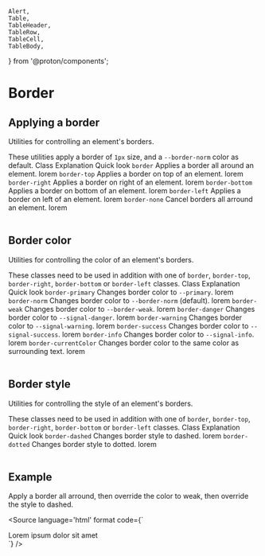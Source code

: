     Alert,
    Table,
    TableHeader,
    TableRow,
    TableCell,
    TableBody,
} from '@proton/components';

<Meta title={getTitle(__filename)} />

# Border

## Applying a border

Utilities for controlling an element's borders.

<Alert type="info">
    These utilities apply a border of <code>1px</code> size, and a <code>--border-norm</code> color as default.
</Alert>

<Table className="color-norm">
    <TableHeader>
        <TableRow>
            <TableCell type="header">
                Class
            </TableCell>
            <TableCell type="header">
                Explanation
            </TableCell>
            <TableCell type="header" className="text-right">
                Quick look
            </TableCell>
        </TableRow>
    </TableHeader>
    <TableBody>
        <TableRow>
            <TableCell>
                <code>border</code>
            </TableCell>
            <TableCell>
                Applies a border all around an element.
            </TableCell>
            <TableCell className="text-right">
                <span className="inline-block border px0-5 py0-25">lorem</span>
            </TableCell>
        </TableRow>
        <TableRow>
            <TableCell>
                <code>border-top</code>
            </TableCell>
            <TableCell>
                Applies a border on top of an element.
            </TableCell>
            <TableCell className="text-right">
                <span className="inline-block border-top px0-5 py0-25">lorem</span>
            </TableCell>
        </TableRow>
        <TableRow>
            <TableCell>
                <code>border-right</code>
            </TableCell>
            <TableCell>
                Applies a border on right of an element.
            </TableCell>
            <TableCell className="text-right">
                <span className="inline-block border-right px0-5 py0-25">lorem</span>
            </TableCell>
        </TableRow>
        <TableRow>
            <TableCell>
                <code>border-bottom</code>
            </TableCell>
            <TableCell>
                Applies a border on bottom of an element.
            </TableCell>
            <TableCell className="text-right">
                <span className="inline-block border-bottom px0-5 py0-25">lorem</span>
            </TableCell>
        </TableRow>
        <TableRow>
            <TableCell>
                <code>border-left</code>
            </TableCell>
            <TableCell>
                Applies a border on left of an element.
            </TableCell>
            <TableCell className="text-right">
                <span className="inline-block border-left px0-5 py0-25">lorem</span>
            </TableCell>
        </TableRow>
        <TableRow>
            <TableCell>
                <code>border-none</code>
            </TableCell>
            <TableCell>
                Cancel borders all arround an element.
            </TableCell>
            <TableCell className="text-right">
                <span className="inline-block border-none px0-5 py0-25">lorem</span>
            </TableCell>
        </TableRow>
    </TableBody>
</Table>

## Border color

Utilities for controlling the color of an element's borders.

<Alert type="info">
    These classes need to be used in addition with one of <code>border</code>, <code>border-top</code>, <code>border-right</code>, <code>border-bottom</code> or <code>border-left</code> classes.
</Alert>

<Table className="color-norm">
    <TableHeader>
        <TableRow>
            <TableCell type="header">
                Class
            </TableCell>
            <TableCell type="header">
                Explanation
            </TableCell>
            <TableCell type="header" className="text-right">
                Quick look
            </TableCell>
        </TableRow>
    </TableHeader>
    <TableBody>
        <TableRow>
            <TableCell>
                <code>border-primary</code>
            </TableCell>
            <TableCell>
                Changes border color to <code>--primary</code>.
            </TableCell>
            <TableCell className="text-right">
                <span className="inline-block border border-primary px0-5 py0-25">lorem</span>
            </TableCell>
        </TableRow>
        <TableRow>
            <TableCell>
                <code>border-norm</code>
            </TableCell>
            <TableCell>
                Changes border color to <code>--border-norm</code> (default).
            </TableCell>
            <TableCell className="text-right">
                <span className="inline-block border border-norm px0-5 py0-25">lorem</span>
            </TableCell>
        </TableRow>
        <TableRow>
            <TableCell>
                <code>border-weak</code>
            </TableCell>
            <TableCell>
                Changes border color to <code>--border-weak</code>.
            </TableCell>
            <TableCell className="text-right">
                <span className="inline-block border border-weak px0-5 py0-25">lorem</span>
            </TableCell>
        </TableRow>
        <TableRow>
            <TableCell>
                <code>border-danger</code>
            </TableCell>
            <TableCell>
                Changes border color to <code>--signal-danger</code>.
            </TableCell>
            <TableCell className="text-right">
                <span className="inline-block border border-danger px0-5 py0-25">lorem</span>
            </TableCell>
        </TableRow>
        <TableRow>
            <TableCell>
                <code>border-warning</code>
            </TableCell>
            <TableCell>
                Changes border color to <code>--signal-warning</code>.
            </TableCell>
            <TableCell className="text-right">
                <span className="inline-block border border-warning px0-5 py0-25">lorem</span>
            </TableCell>
        </TableRow>
        <TableRow>
            <TableCell>
                <code>border-success</code>
            </TableCell>
            <TableCell>
                Changes border color to <code>--signal-success</code>.
            </TableCell>
            <TableCell className="text-right">
                <span className="inline-block border border-success px0-5 py0-25">lorem</span>
            </TableCell>
        </TableRow>
        <TableRow>
            <TableCell>
                <code>border-info</code>
            </TableCell>
            <TableCell>
                Changes border color to <code>--signal-info</code>.
            </TableCell>
            <TableCell className="text-right">
                <span className="inline-block border border-info px0-5 py0-25">lorem</span>
            </TableCell>
        </TableRow>
        <TableRow>
            <TableCell>
                <code>border-currentColor</code>
            </TableCell>
            <TableCell>
                Changes border color to the same color as surrounding text.
            </TableCell>
            <TableCell className="text-right">
                <span className="inline-block border border-currentColor px0-5 py0-25">lorem</span>
            </TableCell>
        </TableRow>
    </TableBody>
</Table>

## Border style

Utilities for controlling the style of an element's borders.

<Alert type="info">
    These classes need to be used in addition with one of <code>border</code>, <code>border-top</code>, <code>border-right</code>, <code>border-bottom</code> or <code>border-left</code> classes.
</Alert>

<Table className="color-norm">
    <TableHeader>
        <TableRow>
            <TableCell type="header">
                Class
            </TableCell>
            <TableCell type="header">
                Explanation
            </TableCell>
            <TableCell type="header" className="text-right">
                Quick look
            </TableCell>
        </TableRow>
    </TableHeader>
    <TableBody>
        <TableRow>
            <TableCell>
                <code>border-dashed</code>
            </TableCell>
            <TableCell>
                Changes border style to dashed.
            </TableCell>
            <TableCell className="text-right">
                <span className="inline-block border border-dashed px0-5 py0-25">lorem</span>
            </TableCell>
        </TableRow>
        <TableRow>
            <TableCell>
                <code>border-dotted</code>
            </TableCell>
            <TableCell>
                Changes border style to dotted.
            </TableCell>
            <TableCell className="text-right">
                <span className="inline-block border border-dotted px0-5 py0-25">lorem</span>
            </TableCell>
        </TableRow>
    </TableBody>
</Table>

## Example

Apply a border all arround, then override the color to weak, then override the style to dashed.

<Source
    language='html'
    format
    code={`
<div className="border border-weak border-dashed">Lorem ipsum dolor sit amet</div>
`}
/>
